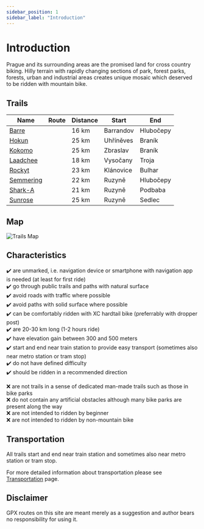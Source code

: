 ```yaml
---
sidebar_position: 1
sidebar_label: "Introduction"
---
```


# Introduction

Prague and its surrounding areas are the promised land for cross country biking.
Hilly terrain with rapidly changing sections of park, forest parks, forests, urban and industrial areas creates unique mosaic which deserved to be ridden with mountain bike.

## Trails

| Name | Route | Distance | Start | End |
| --- | --- | --- | --- | --- |
| [Barre](trails/barre) | <TrailRouteLink id="barre"></TrailRouteLink> | 16 km | Barrandov | Hlubočepy |
| [Hokun](trails/hokun) | <TrailRouteLink id="hokun"></TrailRouteLink> | 25 km | Uhříněves | Braník |
| [Kokomo](trails/kokomo) | <TrailRouteLink id="kokomo"></TrailRouteLink> | 25 km | Zbraslav | Braník |
| [Laadchee](trails/laadchee) | <TrailRouteLink id="laadchee"></TrailRouteLink> | 18 km | Vysočany | Troja |
| [Rockyt](trails/rockyt) | <TrailRouteLink id="rockyt"></TrailRouteLink> | 23 km | Klánovice | Bulhar |
| [Semmering](trails/semmering) | <TrailRouteLink id="semmering"></TrailRouteLink> | 22 km | Ruzyně | Hlubočepy |
| [Shark-A](trails/shark-a) | <TrailRouteLink id="shark-a"></TrailRouteLink> | 21 km | Ruzyně | Podbaba |
| [Sunrose](trails/sunrose) | <TrailRouteLink id="sunrose"></TrailRouteLink> | 25 km | Ruzyně | Sedlec |

## Map

![Trails Map](/img/trails-map.png)

## Characteristics

✔️ are unmarked, i.e. navigation device or smartphone with navigation app is needed (at least for first ride) <br />
✔️ go through public trails and paths with natural surface <br />
✔️ avoid roads with traffic where possible <br />
✔️ avoid paths with solid surface where possible <br />
✔️ can be comfortably ridden with XC hardtail bike (preferrably with dropper post) <br />
✔️ are 20-30 km long (1-2 hours ride) <br />
✔️ have elevation gain between 300 and 500 meters <br />
✔️ start and end near train station to provide easy transport (sometimes also near metro station or tram stop) <br />
✔️ do not have defined difficulty <br />
✔️ should be ridden in a recommended direction

❌ are not trails in a sense of dedicated man-made trails such as those in bike parks <br />
❌ do not contain any artificial obstacles although many bike parks are present along the way <br />
❌ are not intended to ridden by beginner <br />
❌ are not intended to ridden by non-mountain bike <br />

## Transportation

All trails start and end near train station and sometimes also near metro station or tram stop.

For more detailed information about transportation please see [Transportation](transportation/overview) page.

## Disclaimer

GPX routes on this site are meant merely as a suggestion and author bears no responsibility for using it.
